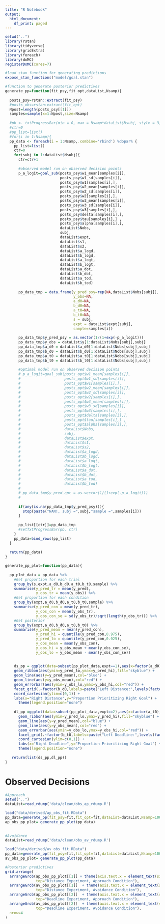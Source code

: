 ```yaml
---
title: "R Notebook"
output:
  html_document:
    df_print: paged
---
```



```r
setwd("..")
library(rstan)
library(tidyverse)
library(gridExtra)
library(foreach)
library(doMC)
registerDoMC(cores=7)

#load stan function for generating predictions
expose_stan_functions("model/goal.stan")

#function to generate posterior predictives
generate_pp=function(fit_psy,fit_opt,dataList,Nsamp){
  
  posts_psy=rstan::extract(fit_psy)
  #posts_obs=rstan:extract(fit_opt)
  Npost=length(posts_psy[[1]])
  samples=sample(x=1:Npost,size=Nsamp)
  
  #pb <- txtProgressBar(min = 0, max = Nsamp*dataList$Nsubj, style = 3)
  #ctr=0
  #pp_list=list()
  #for(i in 1:Nsamp){
  pp_data <- foreach(i = 1:Nsamp,.combine='rbind') %dopar% {
    pp_list=list()
    ctr=0
    for(subj in 1:dataList$Nsubj){
      ctr=ctr+1
      
      #observed model run on observed decision points
      p_a_logit=goal_sub(posts_psy$w1_mean[samples[i]],
                         posts_psy$w1_sd[samples[i]],
                         posts_psy$w1[samples[i],], 
                         posts_psy$w2_mean[samples[i]],
                         posts_psy$w2_sd[samples[i]],
                         posts_psy$w2[samples[i],], 
                         posts_psy$w3_mean[samples[i]],
                         posts_psy$w3_sd[samples[i]],
                         posts_psy$w3[samples[i],], 
                         posts_psy$delta[samples[i],],
                         posts_psy$tau[samples[i],] , 
                         posts_psy$alpha[samples[i],],
                         dataList$Nobs,
                         subj,
                         dataList$expt,
                         dataList$s1,
                         dataList$s2,
                         dataList$a_logd,
                         dataList$b_logd,
                         dataList$a_logt,
                         dataList$b_logt,
                         dataList$a_dot,
                         dataList$b_dot,
                         dataList$a_tod,
                         dataList$b_tod)
      
      pp_data_tmp = data.frame(y_pred_psy=rep(NA,dataList$Nobs[subj]),
                               y_obs=NA,
                               a_d0=NA,
                               b_d0=NA,
                               a_t0=NA,
                               b_t0=NA,
                               s = subj,
                               expt = dataList$expt[subj],
                               sample=samples[i])
      
      pp_data_tmp$y_pred_psy = as.vector(1/(1+exp(-p_a_logit)))
      pp_data_tmp$y_obs = dataList$y[1:dataList$Nobs[subj],subj]
      pp_data_tmp$a_d0 = dataList$a_d0[1:dataList$Nobs[subj],subj]
      pp_data_tmp$b_d0 = dataList$b_d0[1:dataList$Nobs[subj],subj]
      pp_data_tmp$a_t0 = dataList$a_t0[1:dataList$Nobs[subj],subj]
      pp_data_tmp$b_t0 = dataList$b_t0[1:dataList$Nobs[subj],subj]
      
      #optimal model run on observed decision points
      # p_a_logit=goal_sub(posts_opt$w1_mean[samples[i]],
      #                    posts_opt$w1_sd[samples[i]],
      #                    posts_opt$w1[samples[i],], 
      #                    posts_opt$w2_mean[samples[i]],
      #                    posts_opt$w2_sd[samples[i]],
      #                    posts_opt$w2[samples[i],], 
      #                    posts_opt$w3_mean[samples[i]],
      #                    posts_opt$w3_sd[samples[i]],
      #                    posts_opt$w3[samples[i],], 
      #                    posts_opt$delta[samples[i],],
      #                    posts_opt$tau[samples[i],] , 
      #                    posts_opt$alpha[samples[i],],
      #                    dataList$Nobs,
      #                    subj,
      #                    dataList$expt,
      #                    dataList$s1,
      #                    dataList$s2,
      #                    dataList$a_logd,
      #                    dataList$b_logd,
      #                    dataList$a_logt,
      #                    dataList$b_logt,
      #                    dataList$a_dot,
      #                    dataList$b_dot,
      #                    dataList$a_tod,
      #                    dataList$b_tod)
      # 
      # pp_data_tmp$y_pred_opt = as.vector(1/(1+exp(-p_a_logit)))
      # 
      
      if(any(is.na(pp_data_tmp$y_pred_psy))){
        stop(paste("NAN!, subj =",subj,"sample =",samples[i]))
      }
      
      pp_list[[ctr]]=pp_data_tmp
      #setTxtProgressBar(pb, ctr)
    }
    pp_data=bind_rows(pp_list)
  }
  
  return(pp_data)
}

generate_pp_plot=function(pp_data){
  
  pp_plot_data = pp_data %>%
    #Get proportion for each trial
    group_by(s,expt,a_d0,b_d0,a_t0,b_t0,sample) %>%
    summarise(y_pred_tr = mean(y_pred),
              y_obs_tr = mean(y_obs)) %>%
    #Get proportion for each condition
    group_by(expt,a_d0,b_d0,a_t0,b_t0,sample) %>%
    summarise(y_pred_con = mean(y_pred_tr),
              y_obs_con = mean(y_obs_tr),
              y_obs_con_se = sd(y_obs_tr)/sqrt(length(y_obs_tr))) %>% 
    #Get posterior
    group_by(expt,a_d0,b_d0,a_t0,b_t0) %>%
    summarise(y_pred_mean = mean(y_pred_con),
              y_pred_hi = quantile(y_pred_con,0.975),
              y_pred_lo = quantile(y_pred_con,0.025),
              y_obs_mean = mean(y_obs_con),
              y_obs_hi = y_obs_mean + mean(y_obs_con_se),
              y_obs_lo = y_obs_mean - mean(y_obs_con_se))
  
   
    ds_pp = ggplot(data=subset(pp_plot_data,expt==1),aes(x=factor(a_d0),group=1)) +
    geom_ribbon(aes(ymin=y_pred_lo,ymax=y_pred_hi),fill="skyblue") +
    geom_line(aes(y=y_pred_mean),col="blue") +
    geom_line(aes(y=y_obs_mean),col="red") +
    geom_errorbar(aes(ymin=y_obs_lo,ymax=y_obs_hi,col="red")) +
    facet_grid(.~factor(b_d0,labels=paste("Left Distance:",levels(factor(b_d0))))) + 
    coord_cartesian(ylim=c(0,1)) +
    labs(x="Right Distance",y="Proportion Prioritizing Right Goal") +
      theme(legend.position="none")
    
    dl_pp =ggplot(data=subset(pp_plot_data,expt==2),aes(x=factor(a_t0),group=1)) +
      geom_ribbon(aes(ymin=y_pred_lo,ymax=y_pred_hi),fill="skyblue") +
      geom_line(aes(y=y_pred_mean),col="blue") +
      geom_line(aes(y=y_obs_mean),col="red") +
      geom_errorbar(aes(ymin=y_obs_lo,ymax=y_obs_hi,col="red")) +
      facet_grid(.~factor(b_t0,labels=paste("Left Deadline:",levels(factor(b_t0))))) + 
      coord_cartesian(ylim=c(0,1)) +
      labs(x="Right Deadline",y="Proportion Prioritizing Right Goal") +
      theme(legend.position="none")
  
   return(list(ds_pp,dl_pp))
}
```


# Observed Decisions

```r
#Approach
setwd("..")
dataList=read_rdump('data/clean/obs_ap_rdump.R')

load("data/derived/ap_obs_fit.RData")
pp_data=generate_pp(fit_psy=fit,fit_opt=fit,dataList=dataList,Nsamp=100)
ap_obs_pp_plot= generate_pp_plot(pp_data)
  
  
#Avoidance
dataList=read_rdump('data/clean/obs_av_rdump.R')

load("data/derived/av_obs_fit.RData")
pp_data=generate_pp(fit_psy=fit,fit_opt=fit,dataList=dataList,Nsamp=100)
av_obs_pp_plot= generate_pp_plot(pp_data)

#Posterior predictives
grid.arrange(
  arrangeGrob(ap_obs_pp_plot[[1]] + theme(axis.text.x = element_text(size=6)) ,
              top="Distance Experiment, Approach Condition"),
  arrangeGrob(av_obs_pp_plot[[1]]  + theme(axis.text.x = element_text(size=6)) ,
              top="Distance Experiment, Avoidance Condition"),
  arrangeGrob(ap_obs_pp_plot[[2]]  + theme(axis.text.x = element_text(size=6)) ,
              top="Deadline Experiment, Approach Condition"),
  arrangeGrob(av_obs_pp_plot[[2]]  + theme(axis.text.x = element_text(size=6)) ,
              top="Deadline Experiment, Avoidance Condition"),
  nrow=4
)
```

